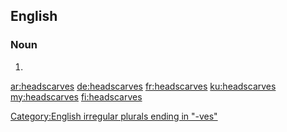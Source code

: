 {{also|head scarves}}
==English==

===Noun===
{{head|en|noun plural form}}
# {{plural of|headscarf|lang=en}}

[[Category:English irregular plurals ending in "-ves"]]

[[ar:headscarves]]
[[de:headscarves]]
[[fr:headscarves]]
[[ku:headscarves]]
[[my:headscarves]]
[[fi:headscarves]]